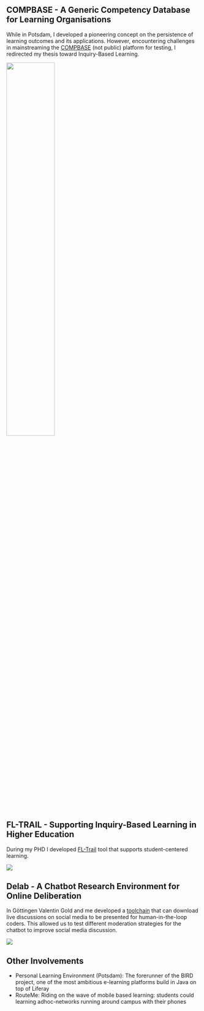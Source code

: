 ## COMPBASE - A Generic Competency Database for Learning Organisations

While in Potsdam, I developed a pioneering concept on the persistence of learning outcomes and its applications.
However, encountering challenges in mainstreaming the [COMPBASE](https://gitup.uni-potsdam.de/dehne/compbase) (not public) platform for testing, I redirected my thesis toward Inquiry-Based Learning.

![](img/ma_services.jpg){#fig-foo width="50%"}

## FL-TRAIL - Supporting Inquiry-Based Learning in Higher Education

During my PHD I developed  [FL-Trail](https://github.com/juliandehne/fltrail) tool that supports student-centered learning.

![](img/fltrail.png)

## Delab - A Chatbot Research Environment for Online Deliberation

In Göttingen Valentin Gold and me developed a [toolchain](https://github.com/juliandehne/delab) that can download live discussions on social media to be presented for human-in-the-loop coders. This allowed us to test different moderation strategies for the chatbot to improve social media discussion.

![](img/delab.png)

## Other Involvements

- Personal Learning Environment (Potsdam): The forerunner of the BIRD project, one of the most ambitious e-learning platforms build in Java on top of Liferay
- RouteMe: Riding on the wave of mobile based learning: students could learning adhoc-networks running around campus with their phones